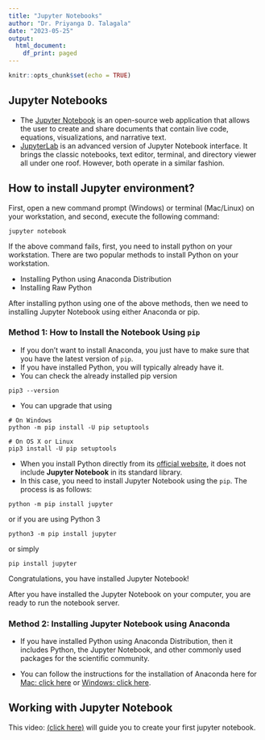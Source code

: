 ---
title: "Jupyter Notebooks"
author: "Dr. Priyanga D. Talagala"
date: "2023-05-25"
output:
  html_document:
    df_print: paged
---

```{r setup, include=FALSE}
knitr::opts_chunk$set(echo = TRUE)
```
## Jupyter Notebooks {-}

<!--Jupyter Notebook Tutorial: Installation, Components and Magic Commands
https://blog.quantinsti.com/jupyter-notebook-tutorial-installation-components-magic-commands/?source=google&medium=cpc&campaign=dsa_other_topnations&gclid=CjwKCAjw_L6LBhBbEiwA4c46ui3I3LExNsT-8hio3gGLkVRXewJwHZO3EijzgRAkh29lx7uCg8P4hxoCGuAQAvD_BwE
-->

- The [Jupyter Notebook](https://jupyter.org/) is an open-source web application that allows the user to create and share documents that contain live code, equations, visualizations, and narrative text. 
- [JupyterLab](https://jupyter.org/) is an advanced version of Jupyter Notebook interface. It brings the classic notebooks, text editor, terminal, and directory viewer all under one roof. However, both operate in a similar fashion.

## How to install Jupyter environment?

First, open a new command prompt (Windows) or terminal (Mac/Linux) on your workstation, and second, execute the following command:

`jupyter notebook`

If the above command fails, first, you need to install python on your workstation. There are two popular methods to install Python on your workstation.

  - Installing Python using Anaconda Distribution 
  - Installing Raw Python
  
After installing python using one of the above methods, then we need to installing Jupyter Notebook using either  Anaconda or pip.
  
  
<!--Installing Jupyter Notebook 

https://www.datacamp.com/community/tutorials/installing-jupyter-notebook?utm_source=adwords_ppc&utm_campaignid=1455363063&utm_adgroupid=65083631748&utm_device=c&utm_keyword=&utm_matchtype=b&utm_network=g&utm_adpostion=&utm_creative=278443377086&utm_targetid=aud-392016246653:dsa-429603003980&utm_loc_interest_ms=&utm_loc_physical_ms=1009919&gclid=CjwKCAjw_L6LBhBbEiwA4c46upyVY8Onx3-i_vkRg6TZ9HMnYjfSIF6yQogXDTKaBPXGh81gaO8sGRoCN54QAvD_BwE-->

  
### Method 1:  How to Install the Notebook Using `pip`

- If you don't want to install Anaconda, you just have to make sure that you have the latest version of `pip`.
- If you have installed Python, you will typically already have it.
- You can check the already installed pip version

`pip3 --version`

- You can upgrade that using

```
# On Windows
python -m pip install -U pip setuptools

# On OS X or Linux
pip3 install -U pip setuptools
```

- When you install Python directly from its [official website](https://www.python.org/), it does not include **Jupyter Notebook** in its standard library.
- In this case, you need to install Jupyter Notebook using the `pip`. The process is as follows:

`python -m pip install jupyter`

or if you are using Python 3

`python3 -m pip install jupyter`

or simply

`pip install jupyter`

Congratulations, you have installed Jupyter Notebook!

After you have installed the Jupyter Notebook on your computer, you are ready to run the notebook server.


### Method 2: Installing Jupyter Notebook using Anaconda

- If you have installed Python using Anaconda Distribution, then it includes Python, the Jupyter Notebook, and other commonly used packages for the scientific community.

-  You can follow the instructions for the installation of Anaconda here for [Mac: click here](https://www.datacamp.com/community/tutorials/installing-anaconda-mac-os-x) or [Windows: click here](https://www.datacamp.com/community/tutorials/installing-anaconda-windows).

## Working with Jupyter Notebook

This video: [(click here)](https://www.youtube.com/watch?v=IKBMIThz78c) will guide you to create your first jupyter notebook.



<!--

`jupyter notebook`

<!--

[Click on this link](https://blog.quantinsti.com/jupyter-notebook-tutorial-installation-components-magic-commands/?source=google&medium=cpc&campaign=dsa_other_topnations&gclid=CjwKCAjw_L6LBhBbEiwA4c46ui3I3LExNsT-8hio3gGLkVRXewJwHZO3EijzgRAkh29lx7uCg8P4hxoCGuAQAvD_BwE). It will guide you to install python. 


- After installing python using one of the above methods, then we need to installing Jupyter Notebook using either  Anaconda or pip.

## How to run or open Jupyter Notebooks?

- After you have installed the Jupyter Notebook on your computer, you are ready to run the notebook server.

- Keep the terminal open as it is. It will then open the default web browser with the URL mentioned in the command prompt or terminal.

- When the notebook opens in your browser, you will see the Notebook Homepage

## Working with jupyter notebook

1. The Files tab lists the directories and files in the home folder, which usually is the home directory of the user logged in to the computer.
2. If you want to create a new folder, Go to 
  `New -- Folder`
  
3. Then create a jupyter notebook by 
   `New-- Python 3`
   
   
## Shutdown the Jupyter Notebook Local Server

- You can also close your terminal by typing the command `exit` and hitting `Enter`.

- You can also shutdown a Jupyter Notebook session by clicking in the Terminal window and clicking `Ctrl+c`. You will be asked to confirm that you want to Shutdown this notebook server (y/[n])?. Type y and hit Enter to confirm. Then, you can close the Terminal by typing the command exit and hitting Enter.

-->